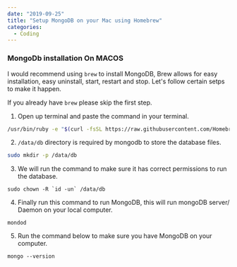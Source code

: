 ```yaml
---
date: "2019-09-25"
title: "Setup MongoDB on your Mac using Homebrew"
categories:
  - Coding
---
```




### MongoDb installation On MACOS

I would recommend using `brew` to install MongoDB, Brew allows for easy installation, easy uninstall, start, restart and stop. 
Let's follow certain setps to make it happen.


If you already have `brew` please skip the first step.

1. Open up terminal and paste the command in your terminal.

```bash
/usr/bin/ruby -e "$(curl -fsSL https://raw.githubusercontent.com/Homebrew/install/master/install)"
```


2. `/data/db` directory is required by mongodb to store the database files.


```bash 
sudo mkdir -p /data/db

```

3. We will run the command to make sure it has correct permissions to run the database.


```
sudo chown -R `id -un` /data/db

```

4. Finally run this command to run MongoDB, this will run mongoDB server/ Daemon on your local computer.

```
mondod
```

5. Run the command below to make sure you have MongoDB on your computer.


```
mongo --version
```
